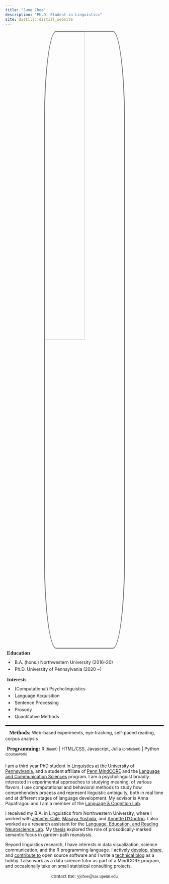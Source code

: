 ```yaml
---
title: "June Choe"
description: "Ph.D. Student in Linguistics"
site: distill::distill_website
---
```


<style>
d-article {
  padding-top: 5px;
  border-top: 0px;
}

d-title h1 {
  text-align: center;
  font-family: Roboto Mono;
  letter-spacing: 3px;
}

d-title p {
  text-align: center;
}

.hero-left img {
  width: 100%;
  border-radius: 15%;
  border: 3px solid grey;
  display: block;
  margin-left: auto;
  margin-right: auto;
  margin-bottom: 1em;
}

.hero-right p {
  margin: 10px 0px 10px 0px;
  font-size: 1.2em;
  font-family: Roboto Slab;
}

.hero-right li {
  margin-bottom: 5px;
  padding-left: 10px;
}

@media (min-width: 1200px) {
  .hero-left {
    width:32%;
    float:left;
  }
  .hero-right {
    width:63%;
    float:right;
  }
}

@media (max-width: 1199px) {
  .hero-left img {
    width: 50%;
  }
}
</style>

<div style="border-bottom:3px solid black; margin-bottom:20px">

<div class="hero-left">
  <img src="static/img/profile_rect.jpeg">
</div>

<div class="hero-right" style="margin-top:-10px; padding-bottom:1em">
  <p style="font-weight:bold; margin-top:5px">
    <i class="fa fa-graduation-cap" aria-hidden="true" style="padding-right:5px"></i> Education
  </p>
  <li>B.A. (hons.) Northwestern University (2016–20)</li>
  <li>Ph.D. University of Pennsylvania (2020 ~)</li>
  <p style="font-weight:bold; margin-top:15px">
    <i class="fa fa-lightbulb-o" aria-hidden="true" style="padding-right:5px"></i> Interests
  </p>
  <li>(Computational) Psycholinguistics</li>
  <li>Language Acquisition</li>
  <li>Sentence Processing</li>
  <li>Prosody</li>
  <li>Quantitative Methods</li>
</div>

<div style="float:left; width:100%;">
  <p style="margin-bottom:.5em">
    <strong style="font-family: Roboto Slab; font-size: 1.2em">
      <i class="fa fa-flask" aria-hidden="true" style="padding-right:12.5px"></i> Methods: 
    </strong>
    Web-based experiments, eye-tracking, self-paced reading, corpus analysis
  </p>
  <p style="margin-bottom:1.5em">
    <strong style="font-family:Roboto Slab; font-size:1.2em">
      <i class="fa fa-code" aria-hidden="true" style="padding-right:5px"></i> Programming: 
    </strong>
    R <span style="font-size:0.8em">(fluent)</span> | HTML/CSS, Javascript, Julia <span style="font-size:0.8em">(proficient)</span> | Python <span style="font-size:0.8em">(coursework)</span>
  </p>
</div>

</div>


<!-- <h3 style="margin: 0px 0px 25px 0px; font-variant:small-caps; font-size:2em; letter-spacing:2px">about</h3> -->

<div class="about">

I am a third year PhD student in [Linguistics at the University of Pennsylvania](https://live-sas-www-ling.pantheon.sas.upenn.edu/), and a student affiliate of [Penn MindCORE](https://mindcore.sas.upenn.edu/) and the [Language and Communication Sciences](https://web.sas.upenn.edu/lcs/) program. I am a psycholinguist broadly interested in experimental approaches to studying meaning, of various flavors. I use computational and behavioral methods to study how comprehenders process and represent linguistic ambiguity, both in real time and at different stages of language development. My advisor is Anna Papafragou and I am a member of the [Language & Cognition Lab](https://www.langcoglab.com/).

I received my B.A. in Linguistics from Northwestern University, where I worked with [Jennifer Cole](https://sites.northwestern.edu/cole/), [Masaya Yoshida](https://faculty.wcas.northwestern.edu/~myo507/), and [Annette D'Onofrio](https://faculty.wcas.northwestern.edu/~akd2621/). I also worked as a research assistant for the [Language, Education, and Reading Neuroscience Lab](https://learnlab.northwestern.edu/). My [thesis](https://escholarship.org/uc/item/5d84n2x7) explored the role of prosodically-marked semantic focus in garden-path reanalysis.

Beyond linguistics research, I have interests in data visualization, science communication, and the R programming language. I actively [develop](https://yjunechoe.github.io/ggtrace/), [share](https://www.youtube.com/watch?v=dUBnitXf5mk), and [contribute to](https://github.com/ropensci/openalexR) open source software and I write a [technical blog](https://yjunechoe.github.io/blog.html) as a hobby. I also work as a data science tutor as part of a MindCORE program, and occasionally take on small statistical consulting projects.

</div>

<p></p>

<div style='text-align: center; font-family: Fira Mono;'><span class="sc" style="font-size:1.2em">contact me: </span> yj<span>choe</span>\@sas.upenn.edu</div>

<a rel="me" href="https://fosstodon.org/@yjunechoe"></a>

<!-- 
Projects:

1) Acquisition of subordinate nouns as pragmatic inference
2) Prosodic focus in garden-path reanalysis
3) Computer-assisted snowball search for meta-analysis research
4) {ggplot2} internals for users

-->
